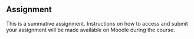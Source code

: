 ## Assignment

This is a summative assignment. Instructions on how to access and submit your assignment will be made available on Moodle during the course.
